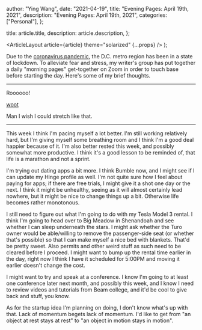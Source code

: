 
  author: "Ying Wang",
  date: "2021-04-19",
  title: "Evening Pages: April 19th, 2021",
  description: "Evening Pages: April 19th, 2021",
  categories: ["Personal"],
};

  title: article.title,
  description: article.description,
};

  <ArticleLayout article={article} theme="solarized" {...props} />
);

Due to the [coronavirus
pandemic](https://en.wikipedia.org/wiki/2019-20_coronavirus_pandemic), the D.C.
metro region has been in a state of lockdown. To alleviate fear and stress, my
writer's group has put together a daily "morning pages" get-together on Zoom in
order to touch base before starting the day. Here's some of my brief thoughts.

---

Roooooo!

[woot](/img/posts/2021/04/19/evening_pages.gif)

Man I wish I could stretch like that.

---

This week I think I'm pacing myself a lot better. I'm still working relatively
hard, but I'm giving myself some breathing room and I think I'm a good deal
happier because of it. I'm also better rested this week, and possibly somewhat
more productive. I think it's a good lesson to be reminded of, that life is a
marathon and not a sprint.

I'm trying out dating apps a bit more. I think Bumble now, and I might see if I
can update my Hinge profile as well. I'm not quite sure how I feel about paying
for apps; if there are free trials, I might give it a shot one day or the next.
I think it might be unhealthy, seeing as it will almost certainly lead nowhere,
but it might be nice to change things up a bit. Otherwise life becomes rather
monotonous.

I still need to figure out what I'm going to do with my Tesla Model 3 rental. I
think I'm going to head over to Big Meadow in Shenandoah and see whether I can
sleep underneath the stars. I might ask whether the Turo owner would be
able/willing to remove the passenger-side seat (or whether that's possible) so
that I can make myself a nice bed with blankets. That'd be pretty sweet. Also
permits and other weird stuff as such need to be cleared before I proceed. I
might want to bump up the rental time earlier in the day, right now I think I
have it scheduled for 5:00PM and moving it earlier doesn't change the cost.

I might want to try and speak at a conference. I know I'm going to at least one
conference later next month, and possibly this week, and I know I need to review
videos and tutorials from Beam college, and it'd be cool to give back and stuff,
you know.

As for the startup idea I'm planning on doing, I don't know what's up with that.
Lack of momentum begets lack of momentum. I'd like to get from "an object at
rest stays at rest" to "an object in motion stays in motion".
